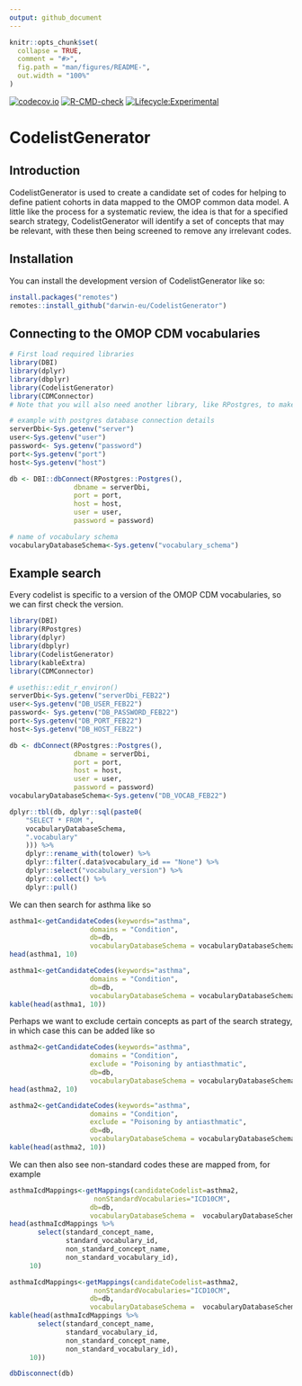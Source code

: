 ```yaml
---
output: github_document
---
```


<!-- README.md is generated from README.Rmd. Please edit that file -->

```r
knitr::opts_chunk$set(
  collapse = TRUE,
  comment = "#>",
  fig.path = "man/figures/README-",
  out.width = "100%"
)
```

<!-- badges: start -->
[![codecov.io](https://codecov.io/github/darwin-eu/CodelistGenerator/coverage.svg?branch=main)](https://codecov.io/github/darwin-eu/CodelistGenerator?branch=main)
[![R-CMD-check](https://github.com/darwin-eu/CodelistGenerator/workflows/R-CMD-check/badge.svg)](https://github.com/darwin-eu/CodelistGenerator/actions)
[![Lifecycle:Experimental](https://img.shields.io/badge/Lifecycle-Experimental-339999)](https://www.tidyverse.org/lifecycle/#experimental)
<!-- badges: end -->

# CodelistGenerator

## Introduction
CodelistGenerator is used to create a candidate set of codes for helping to define patient cohorts in data mapped to the OMOP common data model. A little like the process for a systematic review, the idea is that for a specified search strategy, CodelistGenerator will identify a set of concepts that may be relevant, with these then being screened to remove any irrelevant codes.

## Installation
You can install the development version of CodelistGenerator like so:
``` r
install.packages("remotes")
remotes::install_github("darwin-eu/CodelistGenerator")
```

## Connecting to the OMOP CDM vocabularies
```r
# First load required libraries
library(DBI)
library(dplyr)
library(dbplyr)
library(CodelistGenerator)
library(CDMConnector)
# Note that you will also need another library, like RPostgres, to make your database connection
```

```r
# example with postgres database connection details
serverDbi<-Sys.getenv("server")
user<-Sys.getenv("user")
password<- Sys.getenv("password")
port<-Sys.getenv("port")
host<-Sys.getenv("host")

db <- DBI::dbConnect(RPostgres::Postgres(),
                dbname = serverDbi,
                port = port,
                host = host,
                user = user,
                password = password)

# name of vocabulary schema
vocabularyDatabaseSchema<-Sys.getenv("vocabulary_schema")
```

## Example search
Every codelist is specific to a version of the OMOP CDM vocabularies, so we can first check the version.
```r
library(DBI)
library(RPostgres)
library(dplyr)
library(dbplyr)
library(CodelistGenerator)
library(kableExtra)
library(CDMConnector)

# usethis::edit_r_environ()
serverDbi<-Sys.getenv("serverDbi_FEB22")
user<-Sys.getenv("DB_USER_FEB22")
password<- Sys.getenv("DB_PASSWORD_FEB22")
port<-Sys.getenv("DB_PORT_FEB22")
host<-Sys.getenv("DB_HOST_FEB22")

db <- dbConnect(RPostgres::Postgres(),
                dbname = serverDbi,
                port = port,
                host = host,
                user = user,
                password = password)
vocabularyDatabaseSchema<-Sys.getenv("DB_VOCAB_FEB22")
```


```r
dplyr::tbl(db, dplyr::sql(paste0(
    "SELECT * FROM ",
    vocabularyDatabaseSchema,
    ".vocabulary"
    ))) %>%
    dplyr::rename_with(tolower) %>%
    dplyr::filter(.data$vocabulary_id == "None") %>%
    dplyr::select("vocabulary_version") %>%
    dplyr::collect() %>%
    dplyr::pull()
```

We can then search for asthma like so
```r
asthma1<-getCandidateCodes(keywords="asthma",
                    domains = "Condition",
                    db=db,
                    vocabularyDatabaseSchema = vocabularyDatabaseSchema)
head(asthma1, 10)
```

```r
asthma1<-getCandidateCodes(keywords="asthma",
                    domains = "Condition",
                    db=db,
                    vocabularyDatabaseSchema = vocabularyDatabaseSchema)
kable(head(asthma1, 10))
```

Perhaps we want to exclude certain concepts as part of the search strategy, in which case this can be added like so
```r
asthma2<-getCandidateCodes(keywords="asthma",
                    domains = "Condition",
                    exclude = "Poisoning by antiasthmatic",
                    db=db,
                    vocabularyDatabaseSchema = vocabularyDatabaseSchema)
head(asthma2, 10)
```

```r
asthma2<-getCandidateCodes(keywords="asthma",
                    domains = "Condition",
                    exclude = "Poisoning by antiasthmatic",
                    db=db,
                    vocabularyDatabaseSchema = vocabularyDatabaseSchema)
kable(head(asthma2, 10))
```

We can then also see non-standard codes these are mapped from, for example
```r
asthmaIcdMappings<-getMappings(candidateCodelist=asthma2,
                     nonStandardVocabularies="ICD10CM",
                    db=db,
                    vocabularyDatabaseSchema =  vocabularyDatabaseSchema)
head(asthmaIcdMappings %>% 
       select(standard_concept_name,
              standard_vocabulary_id,
              non_standard_concept_name,
              non_standard_vocabulary_id),
     10)
```

```r
asthmaIcdMappings<-getMappings(candidateCodelist=asthma2,
                     nonStandardVocabularies="ICD10CM",
                    db=db,
                    vocabularyDatabaseSchema =  vocabularyDatabaseSchema)
kable(head(asthmaIcdMappings %>% 
       select(standard_concept_name,
              standard_vocabulary_id,
              non_standard_concept_name,
              non_standard_vocabulary_id),
     10))
```


```r
dbDisconnect(db)
```
